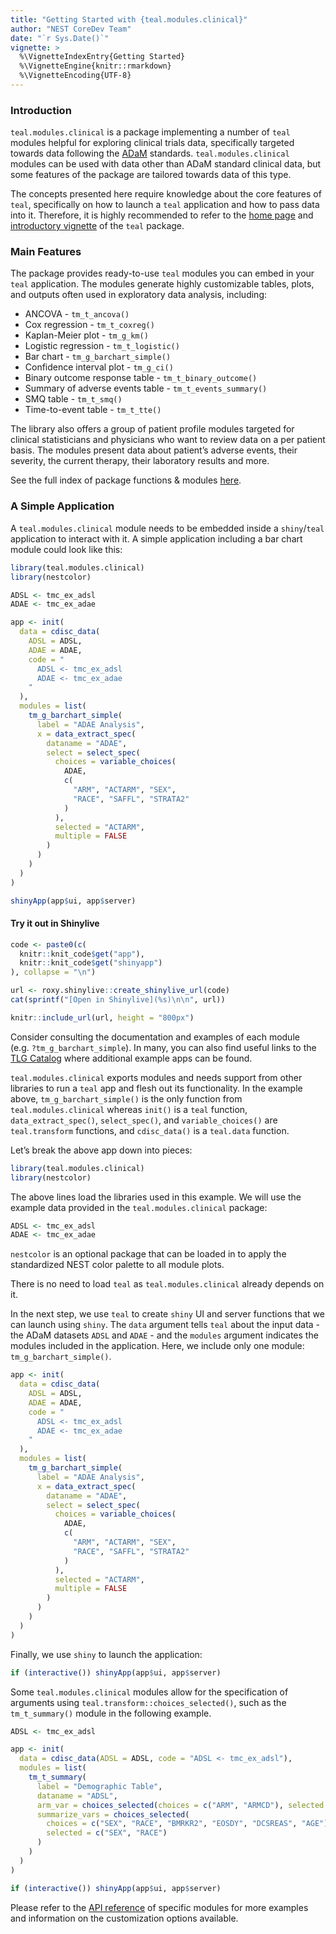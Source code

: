 ```yaml
---
title: "Getting Started with {teal.modules.clinical}"
author: "NEST CoreDev Team"
date: "`r Sys.Date()`"
vignette: >
  %\VignetteIndexEntry{Getting Started}
  %\VignetteEngine{knitr::rmarkdown}
  %\VignetteEncoding{UTF-8}
---
```


### Introduction

`teal.modules.clinical` is a package implementing a number of `teal` modules helpful for exploring clinical
trials data, specifically targeted towards data following the [ADaM](https://www.cdisc.org/standards/foundational/adam)
standards. `teal.modules.clinical` modules can be used with data other than ADaM standard clinical data, but some
features of the package are tailored towards data of this type.

The concepts presented here require knowledge about the core features of `teal`, specifically on how to launch a `teal`
application and how to pass data into it. Therefore, it is highly recommended to refer to the [home page](https://insightsengineering.github.io/teal/latest-tag/) and
[introductory vignette](https://insightsengineering.github.io/teal/latest-tag/articles/getting-started-with-teal.html) of the `teal` package.

### Main Features

The package provides ready-to-use `teal` modules you can embed in your `teal` application. The modules
generate highly customizable tables, plots, and outputs often used in exploratory data analysis, including:

- ANCOVA - `tm_t_ancova()`
- Cox regression - `tm_t_coxreg()`
- Kaplan-Meier plot - `tm_g_km()`
- Logistic regression - `tm_t_logistic()`
- Bar chart - `tm_g_barchart_simple()`
- Confidence interval plot - `tm_g_ci()`
- Binary outcome response table - `tm_t_binary_outcome()`
- Summary of adverse events table - `tm_t_events_summary()`
- SMQ table - `tm_t_smq()`
- Time-to-event table - `tm_t_tte()`

The library also offers a group of patient profile modules targeted for clinical statisticians and physicians
who want to review data on a per patient basis. The modules present data about patient's adverse events,
their severity, the current therapy, their laboratory results and more.

See the full index of package functions & modules [here](https://insightsengineering.github.io/teal.modules.clinical/latest-tag/reference/index.html).

### A Simple Application

A `teal.modules.clinical` module needs to be embedded inside a `shiny`/`teal` application to interact with it.
A simple application including a bar chart module could look like this:

```r
library(teal.modules.clinical)
library(nestcolor)

ADSL <- tmc_ex_adsl
ADAE <- tmc_ex_adae

app <- init(
  data = cdisc_data(
    ADSL = ADSL,
    ADAE = ADAE,
    code = "
      ADSL <- tmc_ex_adsl
      ADAE <- tmc_ex_adae
    "
  ),
  modules = list(
    tm_g_barchart_simple(
      label = "ADAE Analysis",
      x = data_extract_spec(
        dataname = "ADAE",
        select = select_spec(
          choices = variable_choices(
            ADAE,
            c(
              "ARM", "ACTARM", "SEX",
              "RACE", "SAFFL", "STRATA2"
            )
          ),
          selected = "ACTARM",
          multiple = FALSE
        )
      )
    )
  )
)
```

```r
shinyApp(app$ui, app$server)
```

#### Try it out in Shinylive

```r
code <- paste0(c(
  knitr::knit_code$get("app"),
  knitr::knit_code$get("shinyapp")
), collapse = "\n")

url <- roxy.shinylive::create_shinylive_url(code)
cat(sprintf("[Open in Shinylive](%s)\n\n", url))
```

```r
knitr::include_url(url, height = "800px")
```

Consider consulting the documentation and examples of each module (e.g. `?tm_g_barchart_simple`). In many, you can also find useful links to the  [TLG Catalog](https://insightsengineering.github.io/tlg-catalog/stable/) where additional example apps can be found.

`teal.modules.clinical` exports modules and needs support from other libraries to run a `teal` app and flesh out its
functionality. In the example above, `tm_g_barchart_simple()` is the only function from `teal.modules.clinical` whereas
`init()` is a `teal` function, `data_extract_spec()`, `select_spec()`, and `variable_choices()` are `teal.transform`
functions, and `cdisc_data()` is a `teal.data` function.

Let's break the above app down into pieces:

```r
library(teal.modules.clinical)
library(nestcolor)
```

The above lines load the libraries used in this example. We will use the example data provided in the
`teal.modules.clinical` package:

```r
ADSL <- tmc_ex_adsl
ADAE <- tmc_ex_adae
```

`nestcolor` is an optional package that can be loaded in to apply the standardized NEST color palette to all module
plots.

There is no need to load `teal` as `teal.modules.clinical` already depends on it.

In the next step, we use `teal` to create `shiny` UI and server functions that we can launch using `shiny`. The `data`
argument tells `teal` about the input data - the ADaM datasets `ADSL` and `ADAE` - and the `modules`
argument indicates the modules included in the application. Here, we include only one module: `tm_g_barchart_simple()`.

```r
app <- init(
  data = cdisc_data(
    ADSL = ADSL,
    ADAE = ADAE,
    code = "
      ADSL <- tmc_ex_adsl
      ADAE <- tmc_ex_adae
    "
  ),
  modules = list(
    tm_g_barchart_simple(
      label = "ADAE Analysis",
      x = data_extract_spec(
        dataname = "ADAE",
        select = select_spec(
          choices = variable_choices(
            ADAE,
            c(
              "ARM", "ACTARM", "SEX",
              "RACE", "SAFFL", "STRATA2"
            )
          ),
          selected = "ACTARM",
          multiple = FALSE
        )
      )
    )
  )
)
```

Finally, we use `shiny` to launch the application:

```r
if (interactive()) shinyApp(app$ui, app$server)
```

Some `teal.modules.clinical` modules allow for the specification of arguments using
`teal.transform::choices_selected()`, such as the `tm_t_summary()` module in the following example.

```r
ADSL <- tmc_ex_adsl

app <- init(
  data = cdisc_data(ADSL = ADSL, code = "ADSL <- tmc_ex_adsl"),
  modules = list(
    tm_t_summary(
      label = "Demographic Table",
      dataname = "ADSL",
      arm_var = choices_selected(choices = c("ARM", "ARMCD"), selected = "ARM"),
      summarize_vars = choices_selected(
        choices = c("SEX", "RACE", "BMRKR2", "EOSDY", "DCSREAS", "AGE"),
        selected = c("SEX", "RACE")
      )
    )
  )
)

if (interactive()) shinyApp(app$ui, app$server)
```

Please refer to the [API reference](https://insightsengineering.github.io/teal.modules.clinical/latest-tag/reference/)
of specific modules for more examples and information on the customization options available.
